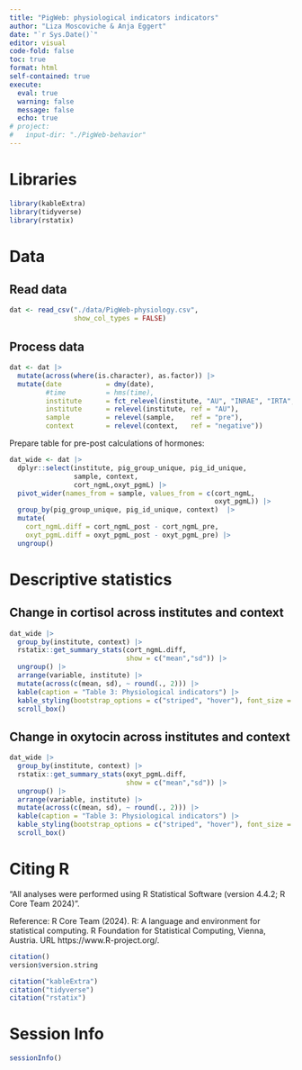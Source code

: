 ```yaml
---
title: "PigWeb: physiological indicators indicators"
author: "Liza Moscoviche & Anja Eggert"
date: "`r Sys.Date()`" 
editor: visual
code-fold: false
toc: true
format: html
self-contained: true
execute:
  eval: true
  warning: false
  message: false
  echo: true
# project:
#   input-dir: "./PigWeb-behavior"
---
```


# Libraries

```r
library(kableExtra)
library(tidyverse)
library(rstatix)
```

# Data

## Read data

```r
dat <- read_csv("./data/PigWeb-physiology.csv",
                show_col_types = FALSE)
```

## Process data

```r
dat <- dat |> 
  mutate(across(where(is.character), as.factor)) |> 
  mutate(date           = dmy(date),
         #time          = hms(time),
         institute      = fct_relevel(institute, "AU", "INRAE", "IRTA", "WUR"),
         institute      = relevel(institute, ref = "AU"),
         sample         = relevel(sample,    ref = "pre"),
         context        = relevel(context,   ref = "negative"))
```

Prepare table for pre-post calculations of hormones:

```r
dat_wide <- dat |> 
  dplyr::select(institute, pig_group_unique, pig_id_unique, 
                sample, context, 
                cort_ngmL,oxyt_pgmL) |> 
  pivot_wider(names_from = sample, values_from = c(cort_ngmL,
                                                   oxyt_pgmL)) |> 
  group_by(pig_group_unique, pig_id_unique, context)  |> 
  mutate(
    cort_ngmL.diff = cort_ngmL_post - cort_ngmL_pre,
    oxyt_pgmL.diff = oxyt_pgmL_post - oxyt_pgmL_pre) |> 
  ungroup()
```

# Descriptive statistics

## Change in cortisol across institutes and context

```r
dat_wide |> 
  group_by(institute, context) |> 
  rstatix::get_summary_stats(cort_ngmL.diff,
                             show = c("mean","sd")) |>
  ungroup() |> 
  arrange(variable, institute) |> 
  mutate(across(c(mean, sd), ~ round(., 2))) |> 
  kable(caption = "Table 3: Physiological indicators") |>
  kable_styling(bootstrap_options = c("striped", "hover"), font_size = 10) |> 
  scroll_box()
```

## Change in oxytocin across institutes and context

```r
dat_wide |> 
  group_by(institute, context) |> 
  rstatix::get_summary_stats(oxyt_pgmL.diff,
                             show = c("mean","sd")) |>
  ungroup() |> 
  arrange(variable, institute) |> 
  mutate(across(c(mean, sd), ~ round(., 2))) |> 
  kable(caption = "Table 3: Physiological indicators") |>
  kable_styling(bootstrap_options = c("striped", "hover"), font_size = 10) |> 
  scroll_box()
```

# Citing R

"All analyses were performed using R Statistical Software (version 4.4.2; R Core Team 2024)".

Reference: R Core Team (2024). R: A language and environment for statistical computing. R Foundation for Statistical Computing, Vienna, Austria. URL https://www.R-project.org/.

```r
citation()
version$version.string
```

```r
citation("kableExtra")
citation("tidyverse")
citation("rstatix")
```

# Session Info

```r
sessionInfo()
```
